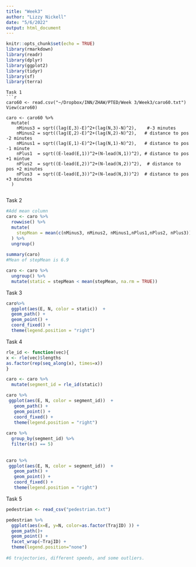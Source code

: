 ```yaml
---
title: "Week3"
author: "Lizzy Nickell"
date: "5/6/2022"
output: html_document
---
```


```r
knitr::opts_chunk$set(echo = TRUE)
library(rmarkdown)
library(readr)        
library(dplyr)       
library(ggplot2)
library(tidyr)
library(sf)
library(terra)
```

```
Task 1
```r
caro60 <- read.csv("~/Dropbox/INN/ZHAW/PTED/Week 3/Week3/caro60.txt")
View(caro60)

caro <- caro60 %>%
  mutate(
    nMinus3 = sqrt((lag(E,3)-E)^2+(lag(N,3)-N)^2),    #-3 minutes
    nMinus2 = sqrt((lag(E,2)-E)^2+(lag(N,2)-N)^2),   # distance to pos -2 minutes
    nMinus1 = sqrt((lag(E,1)-E)^2+(lag(N,1)-N)^2),   # distance to pos -1 minute
    nPlus1  = sqrt((E-lead(E,1))^2+(N-lead(N,1))^2), # distance to pos +1 mintue
    nPlus2  = sqrt((E-lead(E,2))^2+(N-lead(N,2))^2),  # distance to pos +2 minutes
    nPlus3  = sqrt((E-lead(E,3))^2+(N-lead(N,3))^2)  # distance to pos +3 minutes
  )
  
```
Task 2
```r
#Add mean column
caro <- caro %>%
  rowwise() %>%
  mutate(
    stepMean = mean(c(nMinus3, nMinus2, nMinus1,nPlus1,nPlus2, nPlus3))
  ) %>%
  ungroup() 
  
summary(caro)
#Mean of stepMean is 6.9

caro <- caro %>% 
  ungroup() %>%
  mutate(static = stepMean < mean(stepMean, na.rm = TRUE))
```
Task 3
```r
caro%>%
  ggplot(aes(E, N, color = static))  +
  geom_path() +
  geom_point() +
  coord_fixed() +
  theme(legend.position = "right")
```
Task 4
```r
rle_id <- function(vec){
x <- rle(vec)$lengths 
as.factor(rep(seq_along(x), times=x)) 
}

caro <- caro %>% 
  mutate(segment_id = rle_id(static))

caro %>%
 ggplot(aes(E, N, color = segment_id))  +
   geom_path() +
   geom_point() +
   coord_fixed() +
   theme(legend.position = "right")  
   
caro %>%
  group_by(segment_id) %>% 
  filter(n() == 5)
  
  
caro %>%
 ggplot(aes(E, N, color = segment_id))  +
   geom_path() +
   geom_point() +
   coord_fixed() +
   theme(legend.position = "right")    
```

Task 5
```r
pedestrian <- read_csv("pedestrian.txt")

pedestrian %>%
  ggplot(aes(x=E, y=N, color=as.factor(TrajID) )) + 
  geom_path()+
  geom_point() +  
  facet_wrap(~TrajID) +
  theme(legend.position="none")
  
#6 trajectories, different speeds, and some outliers.  
```

